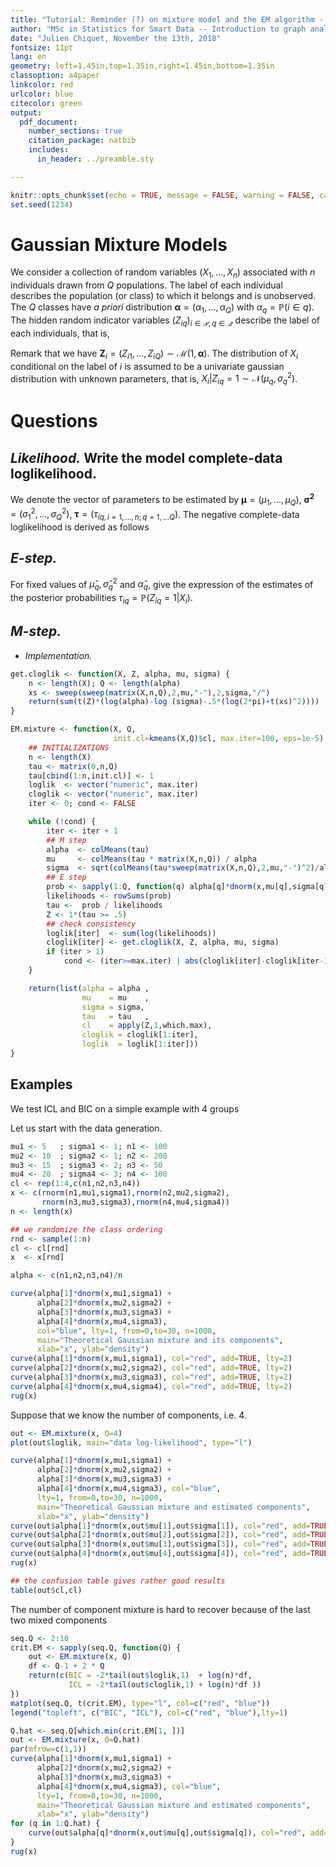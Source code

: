 ```yaml
---
title: "Tutorial: Reminder (?) on mixture model and the EM algorithm - correction"
author: "MSc in Statistics for Smart Data -- Introduction to graph analysis and modeling"
date: "Julien Chiquet, November the 13th, 2018"
fontsize: 11pt
lang: en
geometry: left=1.45in,top=1.35in,right=1.45in,bottom=1.35in
classoption: a4paper
linkcolor: red
urlcolor: blue
citecolor: green
output:
  pdf_document:
    number_sections: true
    citation_package: natbib
    includes:
      in_header: ../preamble.sty

---
```


```r
knitr::opts_chunk$set(echo = TRUE, message = FALSE, warning = FALSE, cache = FALSE)
set.seed(1234)
```

# Gaussian Mixture Models

We    consider   a   collection   of    random   variables $(X_1, \dots,  X_n)$ associated  with $n$  individuals drawn from $Q$ populations. The label of each individual describes the population (or class) to  which it belongs and  is unobserved.  The $Q$  classes have _a priori_ distribution ${\boldsymbol     \alpha} = (\alpha_1,\dots,\alpha_Q)$ with
$\alpha_q  = \mathbb{P}(i  \in  q)$.  The  hidden  random indicator  variables $(Z_{iq})_{i\in\mathcal{P},  q\in\mathcal{Q}}$ describe  the label  of each individuals, that is,

\begin{equation*}
  \label{eq:prior_classes}
  \alpha_q  = \mathbb{P}(Z_{iq}  =  1) =  \mathbb{P}(i  \in q),  \quad
  \text{ such that} \sum_{q=1}^Q \alpha_q = 1.
\end{equation*}
Remark that we have $\mathbf{Z}_i      =      (Z_{i1},       \dots,      Z_{iQ})      \sim
\mathcal{M}(1,\boldsymbol\alpha)$. The distribution of  $X_i$ conditional on the label of  $i$ is assumed
to be a univariate gaussian distribution with unknown parameters, that
is, $X_i | Z_{iq} = 1 \sim \mathcal{N}(\mu_q,\sigma^2_q)$.

# Questions

## _Likelihood._ Write the model complete-data loglikelihood.

We denote the vector of parameters to be estimated by
$\mathbf{\mu} = (\mu_1,\dots,\mu_Q)$, $\mathbf{\sigma^2} =
(\sigma^2_1,\dots,\sigma^2_Q)$, $\boldsymbol\tau = (\tau_{iq,
i=1,\dots,n; q=1,\dots Q})$. The negative complete-data
loglikelihood is derived as follows

\Answer{%
\begin{equation}
\begin{aligned}
\log L(\boldsymbol{\mu},\boldsymbol{\sigma}^2,\boldsymbol\tau; \mathbf{x}) & = \sum_{i=1}^n \log \left(\mathbb{P}rod_{q=1}^Q \alpha_q f(x_i; \mu_q,\sigma^2_q)^{Z_{iq}} \right)\\
& = \sum_{i=1}^n \sum_{q=1}^Q Z_{iq} \left(\log  \frac{\alpha_q}{\sigma\sqrt{2\mathbb{P}i}} \exp\{\frac{1}{2\sigma^2}(x_i - \mu_q)^2\} \right)\\
& = \sum_{i=1}^n \sum_{q=1}^Q Z_{iq} \left(\log \alpha_q - \log\sigma -\log(\sqrt{2\mathbb{P}i}) - \frac{1}{2\sigma_q^2} (x_i - \mu_q)^2 \right)
\end{aligned}
\end{equation}
}

## _E-step._ 

For fixed values of  $\hat\mu_q, \hat\sigma_q^2$
and  $\hat\alpha_q$, give  the expression  of the  estimates of  the
posterior probabilities $\tau_{iq}= \mathbb{P}(Z_{iq}=1|X_i)$.

\Answer{
\begin{equation}
\tau_{iq} = \frac{\hat\alpha_q f(x_i; \hat{\mu}_q, \hat\sigma_q^2)}{\sum_{q=1}^Q \hat\alpha_q f(x_i; \hat{\mu}_q, \hat\sigma_q^2)},
\end{equation}
where $f$ is the density of the normal distribution.
}

## _M-step._ 

\Answer{ The maximization step consists in solving the following optimization problem
\begin{equation}
\label{eq:m_step_optim}
\arg \max_{\sigma_q,\mu_q,\alpha_q}  \underbrace{\sum_{i=1}^n \sum_{q=1}^Q \hat\tau_{iq} \left(\log \alpha_q - \log\sigma -\log(\sqrt{2\mathbb{P}i}) - \frac{1}{2\sigma_q^2} (x_i - \mu_q)^2 \right)}_{Q(\boldsymbol\sigma,\boldsymbol\mu,{\boldsymbol\alpha};\hat{\boldsymbol\tau})}
\end{equation}

Consider first the mixture coefficients. We solve the above
maximization problem under the constraint that the mixture
coefficients sum to 1. This can be dealt with the Lagrange
multiplier technique. By deriving the objective function w.r.t
$\alpha_q$, we get

\begin{equation} 
\frac{\sum_i\tau_{iq}}{\alpha_q} + \lambda = 0 \Leftrightarrow  \alpha_q = \frac{\sum_i\tau_{iq}}{-\lambda}  
\end{equation}

where $\lambda$ corresponds to the Lagrange multiplier
associated with the constraint $\sum_q \alpha_q=1$. If we sum
the latter result over all $q$, we get that $1 = \sum_q
\tau_{iq} / (-\lambda)$. In other words, $\lambda = -\sum_q
\tau_{iq}$ so that finally
\begin{equation} 
\hat\alpha_q = \frac{\sum_{i=1}^n \tau_{iq}}{\sum_{i=1}^n\sum_{q=1}^Q \tau_{iq}}  
\end{equation}

Concerning, $\hat\mu_q$, null gradient condition leads to 
\begin{equation} 
\sum_i \frac{\tau_{iq}}{2\sigma_q^2}(x_i-\mu_q)  = 0 \Leftrightarrow  \mu_q = \frac{\sum_i \tau_{iq} x_i}{\sum_i \tau_{iq}}
\end{equation}

Similarly, for $\hat\sigma_q$, we get
\begin{equation} 
\sum_{i=1}^n \tau_{iq} \left(-\frac{1}{2\sigma_q^2} + \frac{1}{2\sigma_q^4}(x_i-\mu_q)^2 \right)  = 0 \Leftrightarrow  \sigma^2_q = \frac{\sum_{i=1}^n \tau_{iq} (x_i-\mu_q)^2}{\sum_{i=1}^n \tau_{iq}}
\end{equation}

}

- _Implementation._  

```r
get.cloglik <- function(X, Z, alpha, mu, sigma) {
    n <- length(X); Q <- length(alpha)
    xs <- sweep(sweep(matrix(X,n,Q),2,mu,"-"),2,sigma,"/")
    return(sum(t(Z)*(log(alpha)-log (sigma)-.5*(log(2*pi)+t(xs)^2))))
}

EM.mixture <- function(X, Q, 
                       init.cl=kmeans(X,Q)$cl, max.iter=100, eps=1e-5) {
    ## INITIALIZATIONS
    n <- length(X)
    tau <- matrix(0,n,Q)
    tau[cbind(1:n,init.cl)] <- 1
    loglik  <- vector("numeric", max.iter)
    cloglik <- vector("numeric", max.iter)
    iter <- 0; cond <- FALSE

    while (!cond) {
        iter <- iter + 1
        ## M step
        alpha  <- colMeans(tau)
        mu     <- colMeans(tau * matrix(X,n,Q)) / alpha
        sigma  <- sqrt(colMeans(tau*sweep(matrix(X,n,Q),2,mu,"-")^2)/alpha)
        ## E step    
        prob <- sapply(1:Q, function(q) alpha[q]*dnorm(x,mu[q],sigma[q]))
        likelihoods <- rowSums(prob)
        tau <-  prob / likelihoods 
        Z <- 1*(tau >= .5)
        ## check consistency
        loglik[iter]  <- sum(log(likelihoods))
        cloglik[iter] <- get.cloglik(X, Z, alpha, mu, sigma)
        if (iter > 1) 
            cond <- (iter>=max.iter) | abs(cloglik[iter]-cloglik[iter-1]) < eps        
    }

    return(list(alpha = alpha , 
                mu    = mu    , 
                sigma = sigma, 
                tau   = tau   ,
                cl    = apply(Z,1,which.max),
                cloglik = cloglik[1:iter],
                loglik  = loglik[1:iter]))
}
```

## Examples

We test ICL and BIC on a simple example with 4 groups

Let us start with the data generation.

```r
mu1 <- 5   ; sigma1 <- 1; n1 <- 100
mu2 <- 10  ; sigma2 <- 1; n2 <- 200
mu3 <- 15  ; sigma3 <- 2; n3 <- 50
mu4 <- 20  ; sigma4 <- 3; n4 <- 100
cl <- rep(1:4,c(n1,n2,n3,n4))
x <- c(rnorm(n1,mu1,sigma1),rnorm(n2,mu2,sigma2),
       rnorm(n3,mu3,sigma3),rnorm(n4,mu4,sigma4))
n <- length(x)

## we randomize the class ordering
rnd <- sample(1:n)
cl <- cl[rnd]
x  <- x[rnd]

alpha <- c(n1,n2,n3,n4)/n

curve(alpha[1]*dnorm(x,mu1,sigma1) +
      alpha[2]*dnorm(x,mu2,sigma2) +
      alpha[3]*dnorm(x,mu3,sigma3) +
      alpha[4]*dnorm(x,mu4,sigma3), 
      col="blue", lty=1, from=0,to=30, n=1000,
      main="Theoretical Gaussian mixture and its components",
      xlab="x", ylab="density")
curve(alpha[1]*dnorm(x,mu1,sigma1), col="red", add=TRUE, lty=2)
curve(alpha[2]*dnorm(x,mu2,sigma2), col="red", add=TRUE, lty=2)
curve(alpha[3]*dnorm(x,mu3,sigma3), col="red", add=TRUE, lty=2)
curve(alpha[4]*dnorm(x,mu4,sigma4), col="red", add=TRUE, lty=2)
rug(x)
```

Suppose that we know the number of components, i.e. 4.

```r
out <- EM.mixture(x, Q=4)
plot(out$loglik, main="data log-likelihood", type="l")

curve(alpha[1]*dnorm(x,mu1,sigma1) +
      alpha[2]*dnorm(x,mu2,sigma2) +
      alpha[3]*dnorm(x,mu3,sigma3) +
      alpha[4]*dnorm(x,mu4,sigma3), col="blue",
      lty=1, from=0,to=30, n=1000,
      main="Theoretical Gaussian mixture and estimated components",
      xlab="x", ylab="density")
curve(out$alpha[1]*dnorm(x,out$mu[1],out$sigma[1]), col="red", add=TRUE, lty=2)
curve(out$alpha[2]*dnorm(x,out$mu[2],out$sigma[2]), col="red", add=TRUE, lty=2)
curve(out$alpha[3]*dnorm(x,out$mu[3],out$sigma[3]), col="red", add=TRUE, lty=2)
curve(out$alpha[4]*dnorm(x,out$mu[4],out$sigma[4]), col="red", add=TRUE, lty=2)
rug(x)

## the confusion table gives rather good results
table(out$cl,cl)
```

The number of component mixture is hard to recover because of the last two mixed components

```r
seq.Q <- 2:10
crit.EM <- sapply(seq.Q, function(Q) {
    out <- EM.mixture(x, Q)
    df <- Q-1 + 2 * Q
    return(c(BIC = -2*tail(out$loglik,1)  + log(n)*df,
             ICL = -2*tail(out$cloglik,1) + log(n)*df ))
})
matplot(seq.Q, t(crit.EM), type="l", col=c("red", "blue"))
legend("topleft", c("BIC", "ICL"), col=c("red", "blue"),lty=1)

Q.hat <- seq.Q[which.min(crit.EM[1, ])]
out <- EM.mixture(x, Q=Q.hat)
par(mfrow=c(1,1))
curve(alpha[1]*dnorm(x,mu1,sigma1) +
      alpha[2]*dnorm(x,mu2,sigma2) +
      alpha[3]*dnorm(x,mu3,sigma3) +
      alpha[4]*dnorm(x,mu4,sigma3), col="blue", 
      lty=1, from=0,to=30, n=1000,
      main="Theoretical Gaussian mixture and estimated components",
      xlab="x", ylab="density")
for (q in 1:Q.hat) {
    curve(out$alpha[q]*dnorm(x,out$mu[q],out$sigma[q]), col="red", add=TRUE, lty=2)
}
rug(x)
```
